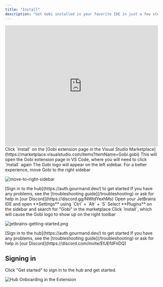 ```yaml
---
title: "Install"
description: "Get Gobi installed in your favorite IDE in just a few steps."
---
```


<iframe
  width="100%"
  height="400"
  src="https://www.youtube.com/embed/gjekTru4Cg4"
  title="Install Gobi VS Code Extension"
  frameborder="0"
  allow="accelerometer; autoplay; clipboard-write; encrypted-media; gyroscope; picture-in-picture"
  allowfullscreen
></iframe>

<Tabs>
<Tab title="VS Code">

<Steps>
<Step title="Install from Marketplace">
Click `Install` on the [Gobi extension page in the Visual Studio Marketplace](https://marketplace.visualstudio.com/items?itemName=Gobi.gobi)
</Step>

<Step title="Install in VS Code">
  This will open the Gobi extension page in VS Code, where you will need to
  click `Install` again
</Step>

<Step title="Move to Right Sidebar">
The Gobi logo will appear on the left sidebar. For a better experience, move Gobi to the right sidebar

![move-to-right-sidebar](/images/move-to-right-sidebar-b2d315296198e41046fc174d8178f30a.gif)

</Step>

<Step title="Sign In">
[Sign in to the hub](https://auth.gourmand.dev/) to get started
</Step>
</Steps>

<Info>
  If you have any problems, see the [troubleshooting guide](/troubleshooting) or
  ask for help in [our Discord](https://discord.gg/NWtdYexhMs)
</Info>

</Tab>

<Tab title="JetBrains">

<Steps>
<Step title="Open Settings">
Open your JetBrains IDE and open **Settings** using `Ctrl` + `Alt` + `S`
</Step>

<Step title="Find Gobi Plugin">
  Select **Plugins** on the sidebar and search for "Gobi" in the marketplace
</Step>

<Step title="Install Plugin">
Click `Install`, which will cause the Gobi logo to show up on the right toolbar

![jetbrains-getting-started.png](/images/getting-started/images/jetbrains-getting-started-d62b7edee1cdd58508c5075faf285955.png)

</Step>

<Step title="Sign In">
[Sign in to the hub](https://auth.gourmand.dev/) to get started
</Step>
</Steps>

<Info>
  If you have any problems, see the [troubleshooting guide](/troubleshooting) or
  ask for help in [our Discord](https://discord.com/invite/EfJEfdFnDQ)
</Info>

</Tab>
</Tabs>

## Signing in

Click "Get started" to sign in to the hub and get started.

![Hub Onboarding in the Extension](../images/getting-started/images/hub-onboarding-card-81abd457b6d131c4b0aa89a5a6d647d3.png)
